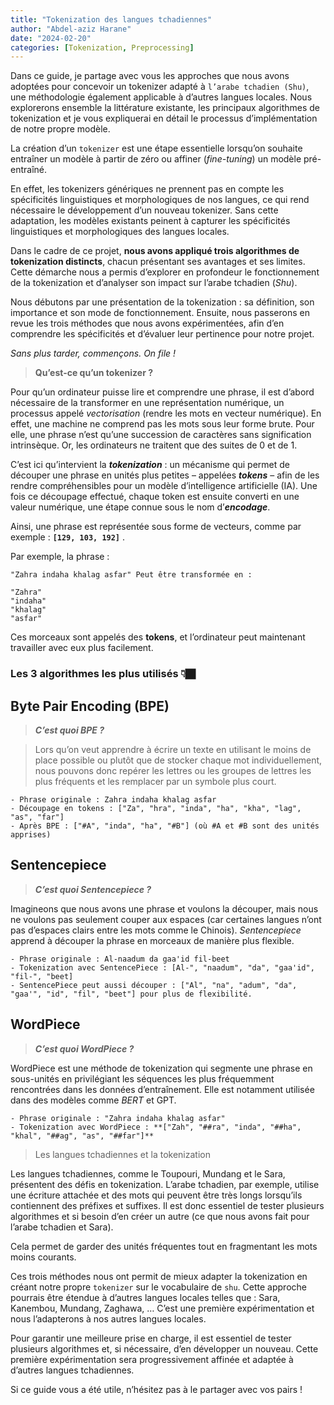 ```yaml
---
title: "Tokenization des langues tchadiennes"
author: "Abdel-aziz Harane"
date: "2024-02-20"
categories: [Tokenization, Preprocessing]
---
```


Dans ce guide, je partage avec vous les approches que nous avons adoptées pour concevoir un tokenizer adapté à `l’arabe tchadien (Shu)`, une méthodologie également applicable à d’autres langues locales. Nous explorerons ensemble la littérature existante, les principaux algorithmes de tokenization et je vous expliquerai en détail le processus d’implémentation de notre propre modèle.

::: callout-note
La création d’un `tokenizer` est une étape essentielle lorsqu’on souhaite entraîner un modèle à partir de zéro ou affiner (*fine-tuning*) un modèle pré-entraîné.
:::

En effet, les tokenizers génériques ne prennent pas en compte les spécificités linguistiques et morphologiques de nos langues, ce qui rend nécessaire le développement d'un nouveau tokenizer. Sans cette adaptation, les modèles existants peinent à capturer les spécificités linguistiques et morphologiques des langues locales.

Dans le cadre de ce projet, **nous avons appliqué trois algorithmes de tokenization distincts**, chacun présentant ses avantages et ses limites. Cette démarche nous a permis d’explorer en profondeur le fonctionnement de la tokenization et d’analyser son impact sur l’arabe tchadien (*Shu*).

Nous débutons par une présentation de la tokenization : sa définition, son importance et son mode de fonctionnement. Ensuite, nous passerons en revue les trois méthodes que nous avons expérimentées, afin d’en comprendre les spécificités et d’évaluer leur pertinence pour notre projet.

*Sans plus tarder, commençons. On file !*

> **Qu'est-ce qu'un tokenizer ?**

Pour qu’un ordinateur puisse lire et comprendre une phrase, il est d’abord nécessaire de la transformer en une représentation numérique, un processus appelé *vectorisation* (rendre les mots en vecteur numérique). En effet, une machine ne comprend pas les mots sous leur forme brute. Pour elle, une phrase n’est qu’une succession de caractères sans signification intrinsèque. Or, les ordinateurs ne traitent que des suites de 0 et de 1.

C’est ici qu’intervient la ***tokenization*** : un mécanisme qui permet de découper une phrase en unités plus petites – appelées ***tokens*** – afin de les rendre compréhensibles pour un modèle d’intelligence artificielle (IA). Une fois ce découpage effectué, chaque token est ensuite converti en une valeur numérique, une étape connue sous le nom d’***encodage***.

Ainsi, une phrase est représentée sous forme de vecteurs, comme par exemple : **`[129, 103, 192]`** .

Par exemple, la phrase :

```text
"Zahra indaha khalag asfar" Peut être transformée en :

"Zahra"
"indaha"
"khalag"
"asfar"
```

Ces morceaux sont appelés des **tokens**, et l'ordinateur peut maintenant travailler avec eux plus facilement.

### **Les 3 algorithmes les plus utilisés 👇🏿**

::: panel-tabset
## Byte Pair Encoding (BPE)

> ***C'est quoi BPE ?***

> Lors qu'on veut apprendre à écrire un texte en utilisant le moins de place possible ou plutôt que de stocker chaque mot individuellement, nous pouvons donc repérer les lettres ou les groupes de lettres les plus fréquents et les remplacer par un symbole plus court.

```text
- Phrase originale : Zahra indaha khalag asfar
- Découpage en tokens : ["Za", "hra", "inda", "ha", "kha", "lag", "as", "far"]
- Après BPE : ["#A", "inda", "ha", "#B"] (où #A et #B sont des unités apprises)
```

## Sentencepiece

> ***C'est quoi Sentencepiece ?***

Imagineons que nous avons une phrase et voulons la découper, mais nous ne voulons pas seulement couper aux espaces (car certaines langues n'ont pas d'espaces clairs entre les mots comme le Chinois). *Sentencepiece* apprend à découper la phrase en morceaux de manière plus flexible.

```text
- Phrase originale : Al-naadum da gaa'id fil-beet
- Tokenization avec SentencePiece : [Al-", "naadum", "da", "gaa'id", "fil-", "beet]
- SentencePiece peut aussi découper : ["Al", "na", "adum", "da", "gaa'", "id", "fil", "beet"] pour plus de flexibilité.
```

## WordPiece

> ***C'est quoi WordPiece ?***

WordPiece est une méthode de tokenization qui segmente une phrase en sous-unités en privilégiant les séquences les plus fréquemment rencontrées dans les données d'entraînement. Elle est notamment utilisée dans des modèles comme *BERT* et GPT.

```text
- Phrase originale : "Zahra indaha khalag asfar"
- Tokenization avec WordPiece : **["Zah", "##ra", "inda", "##ha", "khal", "##ag", "as", "##far"]**
```
:::

> Les langues tchadiennes et la tokenization

Les langues tchadiennes, comme le Toupouri, Mundang et le Sara, présentent des défis en tokenization. L'arabe tchadien, par exemple, utilise une écriture attachée et des mots qui peuvent être très longs lorsqu'ils contiennent des préfixes et suffixes. Il est donc essentiel de tester plusieurs algorithmes et si besoin d'en créer un autre (ce que nous avons fait pour l'arabe tchadien et Sara).

Cela permet de garder des unités fréquentes tout en fragmentant les mots moins courants.

Ces trois méthodes nous ont permit de mieux adapter la tokenization en créant notre propre `tokenizer` sur le vocabulaire de `shu`. Cette approche pourrais être étendue à d'autres langues locales telles que : Sara, Kanembou, Mundang, Zaghawa, ... C'est une première expérimentation et nous l'adapterons à nos autres langues locales.

Pour garantir une meilleure prise en charge, il est essentiel de tester plusieurs algorithmes et, si nécessaire, d’en développer un nouveau. Cette première expérimentation sera progressivement affinée et adaptée à d’autres langues tchadiennes.

Si ce guide vous a été utile, n’hésitez pas à le partager avec vos pairs !